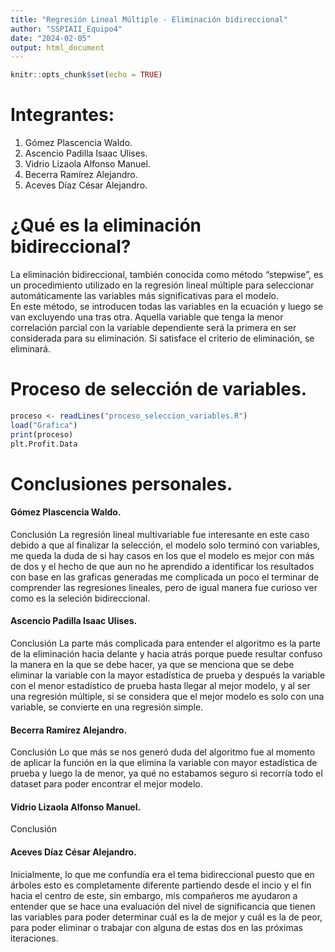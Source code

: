 ```yaml
---
title: "Regresión Lineal Múltiple - Eliminación bidireccional"
author: "SSPIAII_Equipo4"
date: "2024-02-05"
output: html_document
---
```


```r
knitr::opts_chunk$set(echo = TRUE)
```

# Integrantes:<br> 
  1. Gómez Plascencia Waldo.<br>
  2. Ascencio Padilla Isaac Ulises.<br>
  3. Vidrio Lizaola Alfonso Manuel.<br>
  4. Becerra Ramírez Alejandro.<br>
  5. Aceves Díaz César Alejandro.<br>
  
# ¿Qué es la eliminación bidireccional? 
La eliminación bidireccional, también conocida como método “stepwise”, es un procedimiento utilizado en la regresión lineal múltiple para seleccionar automáticamente las variables más significativas para el modelo.<br>
En este método, se introducen todas las variables en la ecuación y luego se van excluyendo una tras otra. Aquella variable que tenga la menor correlación parcial con la variable dependiente será la primera en ser considerada para su eliminación. Si satisface el criterio de eliminación, se eliminará.<br>

# Proceso de selección de variables. 
```r
proceso <- readLines("proceso_seleccion_variables.R")
load("Grafica")
print(proceso)
plt.Profit.Data
```

# Conclusiones personales. 

#### Gómez Plascencia Waldo.<br> 
Conclusión
La regresión lineal multivariable fue interesante en este caso debido a que 
al finalizar la selección, el modelo solo terminó con variables, me queda la duda de
si hay casos en los que el modelo es mejor con más de dos y el hecho de que aun no
he aprendido a identificar los resultados con base en las graficas generadas me complicada
un poco el terminar de comprender las regresiones lineales, pero de igual manera fue curioso
ver como es la seleción bidireccional.

#### Ascencio Padilla Isaac Ulises.<br> 
Conclusión
La parte más complicada para entender el algoritmo es la parte de la eliminación
hacia delante y hacia atrás porque puede resultar confuso la manera en la que se
debe hacer, ya que se menciona que se debe eliminar la variable con la mayor estadística
de prueba y después la variable con el menor estadístico de prueba hasta llegar al mejor
modelo, y al ser una regresión múltiple, si se considera que el mejor modelo es solo con 
una variable, se convierte en una regresión simple.

#### Becerra Ramírez Alejandro.<br> 
Conclusión
Lo que más se nos generó duda del algoritmo fue al momento de aplicar la función en la que
elimina la variable con mayor estadística de prueba y luego la de menor, ya qué no estabamos
seguro si recorría todo el dataset para poder encontrar el mejor modelo.

#### Vidrio Lizaola Alfonso Manuel.<br> 
Conclusión

#### Aceves Díaz César Alejandro.<br> 
Inicialmente, lo que me confundía era el tema bidireccional puesto que en árboles
esto es completamente diferente partiendo desde el incio y el fin hacia el centro
de este, sin embargo, mis compañeros me ayudaron a entender que se hace una evaluación
del nivel de significancia que tienen las variables para poder determinar cuál es la 
de mejor y cuál es la de peor, para poder eliminar o trabajar con alguna de estas dos 
en las próximas iteraciones.